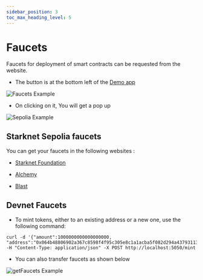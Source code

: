 ```yaml
---
sidebar_position: 3
toc_max_heading_level: 5
---
```


# Faucets 

Faucets for deployment of smart contracts can be requested from the website.

- The button is at the bottom left of the  [Demo app](https://scaffold-stark-demo.vercel.app/)


![Faucets Example](/img/faucets.jpg)

 - On clicking on it, You will get a pop up

![Sepolia Example](/img/Sepolia.jpg)


## Starknet Sepolia faucets

You can get your faucets in the following websites :

- [Starknet Foundation](https://starknet-faucet.vercel.app/)

- [Alchemy](https://www.alchemy.com/faucets/starknet-sepolia)

- [Blast](https://blastapi.io/faucets/starknet-sepolia-eth)


## Devnet Faucets

- To mint tokens, either to an existing address or a new one, use the following command:

```
curl -d '{"amount":1000000000000000000, "address":"0x064b48806902a367c8598f4f95c305e8c1a1acba5f082d294a43793113115691"}' -H "Content-Type: application/json" -X POST http://localhost:5050/mint

```

- You can also transfer faucets as shown below

![getFaucets Example](/img/getFaucets.jpg)
